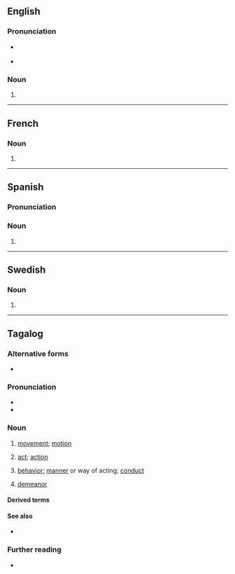 {{also|Kilos|kilo's}}

==English==

===Pronunciation===
* {{a|RP}} {{IPA|en|/ˈkiːləʊz/}}
* {{a|GenAm}} {{IPA|en|/ˈkiloʊz/}}

===Noun===
{{head|en|noun form}}

# {{plural of|en|kilo}}

----

==French==

===Noun===
{{head|fr|noun form|g=m}}

# {{plural of|fr|kilo}}

----

==Spanish==

===Pronunciation===
{{es-IPA}}

===Noun===
{{head|es|noun form|g=m-p}}

# {{plural of|es|kilo}}

----

==Swedish==

===Noun===
{{head|sv|noun form}}

# {{sv-noun-form-indef-gen|kilo}}

----

==Tagalog==

===Alternative forms===
* {{alt|tl|qilos|quilos}} {{q|obsolete|Abecedario orthography}}

===Pronunciation===
* {{hyph|tl|ki|los}}
* {{tl-IPA}}

===Noun===
{{tl-noun|b={{tl-bay sc}}}}

# [[movement]]; [[motion]]
#: {{syn|tl|galaw|kibo|mobimyento|mosyon}}
# [[act]]; [[action]]
#: {{syn|tl|aksiyon|gawa|akto}}
# [[behavior]]; [[manner]] or way of acting; [[conduct]]
#: {{syn|tl|gawi|ugali|asal|kaasalan|asta}}
# [[demeanor]]
#: {{syn|tl|asta}}

====Derived terms====
{{der3|tl|makilos|ikilos|kumilos|kilusan|kilos protesta|magkilos|magpakilos|pagkilusan|ikilos|pagkilos|kilusin|makakilos|mapakilos|kilos-babae|baguhin ang kilos|kilos-bata|walang-kilos|kilos-mayaman|banayad na kilos|kumilos nang natural|magandang kumilos|pagpapakilos|kilos-hari}}

====See also====
* {{l|tl|kilo}}

===Further reading===
* {{R:Pambansang Diksiyonaryo}}